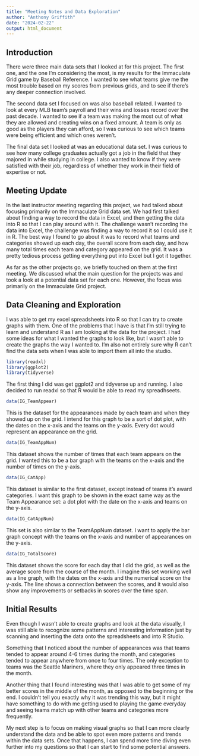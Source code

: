 ```yaml
---
title: "Meeting Notes and Data Exploration"
author: "Anthony Griffith"
date: "2024-02-22"
output: html_document
---
```


## Introduction

There were three main data sets that I looked at for this project. The first one, and the one I'm considering the most, is my results for the Immaculate Grid game by Baseball Reference. I wanted to see what teams give me the most trouble based on my scores from previous grids, and to see if there's any deeper connection involved.

The second data set I focused on was also baseball related. I wanted to look at every MLB team's payroll and their wins and losses record over the past decade. I wanted to see if a team was making the most out of what they are allowed and creating wins on a fixed amount. A team is only as good as the players they can afford, so I was curious to see which teams were being efficient and which ones weren't.

The final data set I looked at was an educational data set. I was curious to see how many college graduates actually got a job in the field that they majored in while studying in college. I also wanted to know if they were satisfied with their job, regardless of whether they work in their field of expertise or not.

## Meeting Update

In the last instructor meeting regarding this project, we had talked about focusing primarily on the Immaculate Grid data set. We had first talked about finding a way to record the data in Excel, and then getting the data into R so that I can play around with it. The challenge wasn't recording the data into Excel, the challenge was finding a way to record it so I could use it in R. The best way I found to go about it was to record what teams and categories showed up each day, the overall score from each day, and how many total times each team and category appeared on the grid. It was a pretty tedious process getting everything put into Excel but I got it together.

As far as the other projects go, we briefly touched on them at the first meeting. We discussed what the main question for the projects was and took a look at a potential data set for each one. However, the focus was primarily on the Immaculate Grid project.

## Data Cleaning and Exploration

I was able to get my excel spreadsheets into R so that I can try to create graphs with them. One of the problems that I have is that I'm still trying to learn and understand R as I am looking at the data for the project. I had some ideas for what I wanted the graphs to look like, but I wasn't able to create the graphs the way I wanted to. I'm also not entirely sure why R can't find the data sets when I was able to import them all into the studio.

```r
library(readxl)
library(ggplot2)
library(tidyverse)
```

The first thing I did was get ggplot2 and tidyverse up and running. I also decided to run readxl so that R would be able to read my spreadhseets.


```r
data(IG_TeamAppear)
```

This is the dataset for the appearances made by each team and when they showed up on the grid. I intend for this graph to be a sort of dot plot, with the dates on the x-axis and the teams on the y-axis. Every dot would represent an appearance on the grid.


```r
data(IG_TeamAppNum)
```

This dataset shows the number of times that each team appears on the grid. I wanted this to be a bar graph with the teams on the x-axis and the number of times on the y-axis.


```r
data(IG_CatApp)
```

This dataset is similar to the first dataset, except instead of teams it's award categories. I want this graph to be shown in the exact same way as the Team Appearance set: a dot plot with the date on the x-axis and teams on the y-axis.


```r
data(IG_CatAppNum)
```

This set is also similar to the TeamAppNum dataset. I want to apply the bar graph concept with the teams on the x-axis and number of appearances on the y-axis.


```r
data(IG_TotalScore)
```

This dataset shows the score for each day that I did the grid, as well as the average score from the course of the month. I imagine this set working well as a line graph, with the dates on the x-axis and the numerical score on the y-axis. The line shows a connection between the scores, and it would also show any improvements or setbacks in scores over the time span.

## Initial Results

Even though I wasn't able to create graphs and look at the data visually, I was still able to recognize some patterns and interesting information just by scanning and inserting the data onto the spreadsheets and into R Studio.

Something that I noticed about the number of appearances was that teams tended to appear around 4-6 times during the month, and categories tended to appear anywhere from once to four times. The only exception to teams was the Seattle Mariners, where they only appeared three times in the month.

Another thing that I found interesting was that I was able to get some of my better scores in the middle of the month, as opposed to the beginning or the end. I couldn't tell you exactly why it was trending this way, but it might have something to do with me getting used to playing the game everyday and seeing teams match up with other teams and categories more frequently.

My next step is to focus on making visual graphs so that I can more clearly understand the data and be able to spot even more patterns and trends within the data sets. Once that happens, I can spend more time diving even further into my questions so that I can start to find some potential answers.
